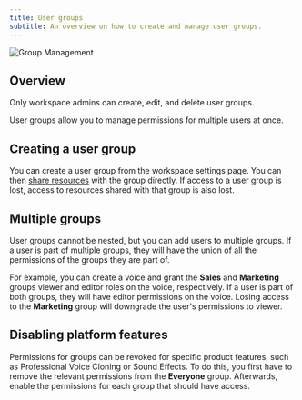 ```yaml
---
title: User groups
subtitle: An overview on how to create and manage user groups.
---
```


<img
  src="/assets/images/product-guides/workspaces/manage-group.png"
  alt="Group Management"
  className="w-full rounded-lg"
/>

## Overview

<Info> Only workspace admins can create, edit, and delete user groups. </Info>

User groups allow you to manage permissions for multiple users at once.

## Creating a user group

You can create a user group from the workspace settings page. You can then [share resources](docs/product-guides/administration/workspaces/sharing-resources) with the group directly.
If access to a user group is lost, access to resources shared with that group is also lost.

## Multiple groups

User groups cannot be nested, but you can add users to multiple groups. If a user is part of multiple groups, they will have the union of all the permissions of the groups they are part of.

For example, you can create a voice and grant the **Sales** and **Marketing** groups viewer and editor roles on the voice, respectively.
If a user is part of both groups, they will have editor permissions on the voice. Losing access to the **Marketing** group will downgrade the user's permissions to viewer.

## Disabling platform features

Permissions for groups can be revoked for specific product features, such as Professional Voice Cloning or Sound Effects.
To do this, you first have to remove the relevant permissions from the **Everyone** group. Afterwards, enable the permissions for each group that should have access.
